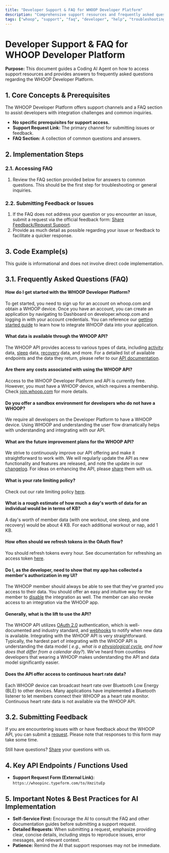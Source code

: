 ```yaml
---
title: "Developer Support & FAQ for WHOOP Developer Platform"
description: "Comprehensive support resources and frequently asked questions for developers working with the WHOOP Developer Platform API."
tags: ["whoop", "support", "faq", "developer", "help", "troubleshooting", "api", "questions", "feedback"]
---
```


# Developer Support & FAQ for WHOOP Developer Platform

**Purpose:** This document guides a Coding AI Agent on how to access support resources and provides answers to frequently asked questions regarding the WHOOP Developer Platform.

## 1. Core Concepts & Prerequisites

The WHOOP Developer Platform offers support channels and a FAQ section to assist developers with integration challenges and common inquiries.

*   **No specific prerequisites for support access.**
*   **Support Request Link:** The primary channel for submitting issues or feedback.
*   **FAQ Section:** A collection of common questions and answers.

## 2. Implementation Steps

### 2.1. Accessing FAQ

1.  Review the FAQ section provided below for answers to common questions. This should be the first step for troubleshooting or general inquiries.

### 2.2. Submitting Feedback or Issues

1.  If the FAQ does not address your question or you encounter an issue, submit a request via the official feedback form: [Share Feedback/Request Support](https://whoopinc.typeform.com/to/XmzituEp).
2.  Provide as much detail as possible regarding your issue or feedback to facilitate a quicker response.

## 3. Code Example(s)

This guide is informational and does not involve direct code implementation.

## 3.1. Frequently Asked Questions (FAQ)

#### How do I get started with the WHOOP Developer Platform?
To get started, you need to sign up for an account on whoop.com and obtain a WHOOP device. Once you have an account, you can create an application by navigating to Dashboard on developer.whoop.com and logging in with your account credentials. You can reference our [getting started guide](getting_started_app_creation_guide.md) to learn how to integrate WHOOP data into your application.

#### What data is available through the WHOOP API?
The WHOOP API provides access to various types of data, including [activity](retrieving_workout_data_guide.md) data, [sleep](retrieving_sleep_data_guide.md) data, [recovery](retrieving_recovery_data_guide.md) data, and more. For a detailed list of available endpoints and the data they return, please refer to our [API documentation](https://developer.whoop.com/api).

#### Are there any costs associated with using the WHOOP API?
Access to the WHOOP Developer Platform and API is currently free. However, you must have a WHOOP device, which requires a membership. Check [join.whoop.com](https://www.join.whoop.com/?utm_source=whoop&utm_medium=developer) for more details.

#### Do you offer a sandbox environment for developers who do not have a WHOOP?
We require all developers on the Developer Platform to have a WHOOP device. Using WHOOP and understanding the user flow dramatically helps with understanding and integrating with our API.

#### What are the future improvement plans for the WHOOP API?
We strive to continuously improve our API offering and make it straightforward to work with. We will regularly update the API as new functionality and features are released, and note the update in our [changelog](https://developer.whoop.com/docs/api-changelog/). For ideas on enhancing the API, please [share](https://whoopinc.typeform.com/to/XmzituEp) them with us.

#### What is your rate limiting policy?
Check out our rate limiting policy [here](api_rate_limiting_guide.md).

#### What is a rough estimate of how much a day's worth of data for an individual would be in terms of KB?
A day's worth of member data (with one workout, one sleep, and one recovery) would be about 4 KB. For each additional workout or nap, add 1 KB.

#### How often should we refresh tokens in the OAuth flow?
You should refresh tokens every hour. See documentation for refreshing an access token [here](refreshing_access_tokens_guide.md).

#### Do I, as the developer, need to show that my app has collected a member's authorization in my UI?
The WHOOP member should always be able to see that they've granted you access to their data. You should offer an easy and intuitive way for the member to [disable](revoking_access_tokens_guide.md) the integration as well. The member can also revoke access to an integration via the WHOOP app.

#### Generally, what is the lift to use the API?
The WHOOP API utilizes [OAuth 2.0](oauth2_authentication_guide.md) authentication, which is well-documented and industry standard, and [webhooks](webhooks_integration_guide.md) to notify when new data is available. Integrating with the WHOOP API is very straightforward. Typically, the hardest part of integrating with the WHOOP API is understanding the data model ( _e.g., what is a [physiological cycle](retrieving_cycle_data_guide.md), and how does that differ from a calendar day?_). We've heard from countless developers that wearing a WHOOP makes understanding the API and data model significantly easier.

#### Does the API offer access to continuous heart rate data?
Each WHOOP device can broadcast heart rate over Bluetooth Low Energy (BLE) to other devices. Many applications have implemented a Bluetooth listener to let members connect their WHOOP as a heart rate monitor. Continuous heart rate data is not available via the WHOOP API.

## 3.2. Submitting Feedback

If you are encountering issues with or have feedback about the WHOOP API, you can submit a [request](https://whoopinc.typeform.com/to/XmzituEp). Please note that responses to this form may take some time.

Still have questions? [Share](https://whoopinc.typeform.com/to/XmzituEp) your questions with us.

## 4. Key API Endpoints / Functions Used

*   **Support Request Form (External Link):** `https://whoopinc.typeform.com/to/XmzituEp`

## 5. Important Notes & Best Practices for AI Implementation

*   **Self-Service First:** Encourage the AI to consult the FAQ and other documentation guides before submitting a support request.
*   **Detailed Requests:** When submitting a request, emphasize providing clear, concise details, including steps to reproduce issues, error messages, and relevant context.
*   **Patience:** Remind the AI that support responses may not be immediate.